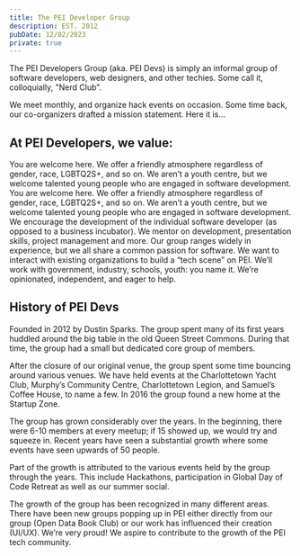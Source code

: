 ```yaml
---
title: The PEI Developer Group
description: EST. 2012
pubDate: 12/02/2023
private: true
---
```


The PEI Developers Group (aka. PEI Devs) is simply an informal group of software developers, web designers, and other techies. Some call it, colloquially, "Nerd Club".

We meet monthly, and organize hack events on occasion. Some time back, our co-organizers drafted a mission statement. Here it is…

## At PEI Developers, we value:

<Timeline>
  <Timeline.Event heading="Inclusion">
    You are welcome here. We offer a friendly atmosphere regardless of gender, race, LGBTQ2S+, and so on. We aren’t a youth centre, but we welcome talented young people who are engaged in software development.
  </Timeline.Event>
  <Timeline.Event heading="Openness">
    You are welcome here. We offer a friendly atmosphere regardless of gender, race, LGBTQ2S+, and so on. We aren’t a youth centre, but we welcome talented young people who are engaged in software development.
  </Timeline.Event>
  <Timeline.Event heading="Individuals">
    We encourage the development of the individual software developer (as opposed to a business incubator). We mentor on development, presentation skills, project management and more. Our group ranges widely in experience, but we all share a common passion for software.
  </Timeline.Event>
  <Timeline.Event heading="Community">
    We want to interact with existing organizations to build a “tech scene” on PEI. We’ll work with government, industry, schools, youth: you name it. We’re opinionated, independent, and eager to help.
  </Timeline.Event>
</Timeline>

## History of PEI Devs

Founded in 2012 by Dustin Sparks. The group spent many of its first years huddled around the big table in the old Queen Street Commons. During that time, the group had a small but dedicated core group of members.

After the closure of our original venue, the group spent some time bouncing around various venues. We have held events at the Charlottetown Yacht Club, Murphy’s Community Centre, Charlottetown Legion, and Samuel’s Coffee House, to name a few. In 2016 the group found a new home at the Startup Zone.

The group has grown considerably over the years. In the beginning, there were 6-10 members at every meetup; if 15 showed up, we would try and squeeze in. Recent years have seen a substantial growth where some events have seen upwards of 50 people.

Part of the growth is attributed to the various events held by the group through the years. This include Hackathons, participation in Global Day of Code Retreat as well as our summer social.

The growth of the group has been recognized in many different areas. There have been new groups popping up in PEI either directly from our group (Open Data Book Club) or our work has influenced their creation (UI/UX). We’re very proud! We aspire to contribute to the growth of the PEI tech community.